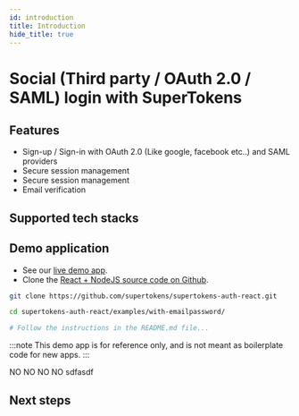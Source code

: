 ```yaml
---
id: introduction
title: Introduction
hide_title: true
---
```


# Social (Third party / OAuth 2.0 / SAML) login with SuperTokens

## Features

- Sign-up / Sign-in with OAuth 2.0 (Like google, facebook etc..) and SAML providers <br/>
- Secure session management <br/>
- Secure session management <br/>
- Email verification <br/>


## Supported tech stacks

<TechStackSupport />

<!-- COPY SECTION -->
<!-- ./emailpassword/introduction.mdx -->
<!-- 1 -->

## Demo application

- See our [live demo app](https://emailpassword.demo.supertokens.com/).
- Clone the [React + NodeJS source code on Github](https://github.com/supertokens/supertokens-auth-react/tree/master/examples/with-emailpassword).
```bash
git clone https://github.com/supertokens/supertokens-auth-react.git

cd supertokens-auth-react/examples/with-emailpassword/

# Follow the instructions in the README.md file...
```

:::note
This demo app is for reference only, and is not meant as boilerplate code for new apps.
:::

<!-- !COPY SECTION -->

NO NO NO NO
sdfasdf

<!-- COPY SECTION -->
<!-- ./emailpassword/introduction.mdx -->
<!-- 2 -->

## Next steps


<NextSteps />

<!-- !COPY SECTION -->